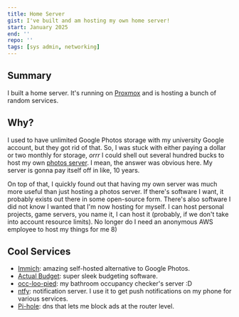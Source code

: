```yaml
---
title: Home Server
gist: I've built and am hosting my own home server!
start: January 2025
end: ''
repo: ''
tags: [sys admin, networking]
---
```


## Summary

I built a home server. It's running on [Proxmox](https://www.proxmox.com/) and is hosting a bunch of random services.

## Why?

I used to have unlimited Google Photos storage with my university Google account, but they got rid of that. So, I was stuck with either paying a dollar or two monthly for storage, _orrr_ I could shell out several hundred bucks to host my own [photos server](https://immich.app/). I mean, the answer was obvious here. My server is gonna pay itself off in like, 10 years.

On top of that, I quickly found out that having my own server was much more useful than just hosting a photos server. If there's software I want, it probably exists out there in some open-source form. There's also software I did not know I wanted that I'm now hosting for myself. I can host personal projects, game servers, you name it, I can host it (probably, if we don't take into account resource limits). No longer do I need an anonymous AWS employee to host my things for me 8)

## Cool Services

- [Immich](https://immich.app/): amazing self-hosted alternative to Google Photos.
- [Actual Budget](https://actualbudget.org/): super sleek budgeting software.
- [occ-loo-pied](/projects/occ-loo-pied): my bathroom occupancy checker's server :D
- [ntfy](https://ntfy.sh/): notification server. I use it to get push notifications on my phone for various services.
- [Pi-hole](https://pi-hole.net/): dns that lets me block ads at the router level.
